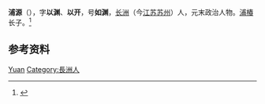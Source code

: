 {{Otheruses|other=名为浦源的其他人物|浦源}}

'''浦源'''（{{bd|？||？|}}），字'''以渊'''、'''以开'''，号'''如渊'''，[[长洲县|长洲]]（今[[江苏|江苏]][[苏州|苏州]]）人，元末政治人物。[[浦椿|浦椿]]长子。<ref>{{Cite book|title=苏州历代人物大辞典|author=李峰, 汤钰林编著|publisher=上海辞书出版社|year=2016|isbn=|location=上海|pages=}}</ref>

== 参考资料 ==
{{reflist}}

{{Authority control}}
{{DEFAULTSORT:Pu}}
[[Category:浦姓|Yuan]]
[[Category:長洲人|Category:長洲人]]

{{中国人物小作品}}